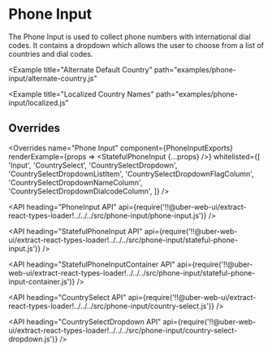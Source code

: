 <!--
Copyright (c) 2018-2019 Uber Technologies, Inc.

This source code is licensed under the MIT license found in the
LICENSE file in the root directory of this source tree.
-->





# Phone Input

The Phone Input is used to collect phone numbers with international dial codes.
It contains a dropdown which allows the user to choose from a list of countries and dial codes.

<Example title="Basic Usage" path="examples/phone-input/basic.js">
  <PhoneInputBasic />
</Example>

<Example
  title="Alternate Default Country"
  path="examples/phone-input/alternate-country.js"
>
  <PhoneInputAlternateCountry />
</Example>

<Example title="Controlled" path="examples/phone-input/controlled.js">
  <PhoneInputControlled />
</Example>

<Example
  title="Localized Country Names"
  path="examples/phone-input/localized.js"
>
  <PhoneInputLocalized />
</Example>

## Overrides

<Overrides
  name="Phone Input"
  component={PhoneInputExports}
  renderExample={props => <StatefulPhoneInput {...props} />}
  whitelisted={[
    'Input',
    'CountrySelect',
    'CountrySelectDropdown',
    'CountrySelectDropdownListItem',
    'CountrySelectDropdownFlagColumn',
    'CountrySelectDropdownNameColumn',
    'CountrySelectDropdownDialcodeColumn',
  ]}
/>

<API
  heading="PhoneInput API"
  api={require('!!@uber-web-ui/extract-react-types-loader!../../../src/phone-input/phone-input.js')}
/>

<API
  heading="StatefulPhoneInput API"
  api={require('!!@uber-web-ui/extract-react-types-loader!../../../src/phone-input/stateful-phone-input.js')}
/>

<API
  heading="StatefulPhoneInputContainer API"
  api={require('!!@uber-web-ui/extract-react-types-loader!../../../src/phone-input/stateful-phone-input-container.js')}
/>

<API
  heading="CountrySelect API"
  api={require('!!@uber-web-ui/extract-react-types-loader!../../../src/phone-input/country-select.js')}
/>

<API
  heading="CountrySelectDropdown API"
  api={require('!!@uber-web-ui/extract-react-types-loader!../../../src/phone-input/country-select-dropdown.js')}
/>
